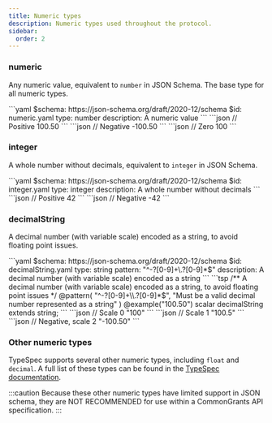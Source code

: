```yaml
---
title: Numeric types
description: Numeric types used throughout the protocol.
sidebar:
  order: 2
---
```



### numeric

Any numeric value, equivalent to `number` in JSON Schema. The base type for all numeric types.

<Tabs>
  <TabItem label="JSON Schema">
  ```yaml
  $schema: https://json-schema.org/draft/2020-12/schema
  $id: numeric.yaml
  type: number
  description: A numeric value
  ```
  </TabItem>

  <TabItem label="Example">
  ```json
  // Positive
  100.50
  ```
  ```json
  // Negative
  -100.50
  ```
  ```json
  // Zero
  100
  ```
  </TabItem>
</Tabs>

### integer

A whole number without decimals, equivalent to `integer` in JSON Schema.

<Tabs>
  <TabItem label="JSON Schema">
  ```yaml
  $schema: https://json-schema.org/draft/2020-12/schema
  $id: integer.yaml
  type: integer
  description: A whole number without decimals
  ```
  </TabItem>

  <TabItem label="Example">
  ```json
  // Positive
  42
  ```
  ```json
  // Negative
  -42
  ```
  </TabItem>
</Tabs>

### decimalString

A decimal number (with variable scale) encoded as a string, to avoid floating point issues.

<Tabs>
  <TabItem label="JSON Schema">
  ```yaml
  $schema: https://json-schema.org/draft/2020-12/schema
  $id: decimalString.yaml
  type: string
  pattern: "^-?[0-9]+\.?[0-9]*$"
  description: A decimal number (with variable scale) encoded as a string
  ```
  </TabItem>

  <TabItem label="TypeSpec">
  ```tsp
  /** A decimal number (with variable scale) encoded as a string, to avoid floating point issues */ 
  @pattern( "^-?[0-9]+\\.?[0-9]*$", "Must be a valid decimal number represented as a string" )
  @example("100.50")
  scalar decimalString extends string;
  ```
  </TabItem>

  <TabItem label="Examples">
  ```json
  // Scale 0
  "100"
  ```
  ```json
  // Scale 1
  "100.5"
  ```
  ```json
  // Negative, scale 2
  "-100.50"
  ```
  </TabItem>
</Tabs>

### Other numeric types

TypeSpec supports several other numeric types, including `float` and `decimal`. A full list of these types can be found in the [TypeSpec documentation](https://typespec.io/docs/language-basics/built-in-types/#numeric-types).

:::caution
Because these other numeric types have limited support in JSON schema, they are NOT RECOMMENDED for use within a CommonGrants API specification.
:::

